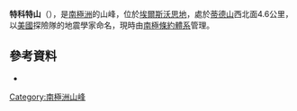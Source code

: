 {{coord|81|15|S|85|24|W|display=title}}

'''特科特山'''（{{lang-en|Mount Turcotte}}），是[[南極洲|南極洲]]的山峰，位於[[埃爾斯沃思地|埃爾斯沃思地]]，處於[[蒂德山|蒂德山]]西北面4.6公里，以[[美國|美國]]探險隊的地震學家命名，現時由[[南極條約體系|南極條約體系]]管理。

==參考資料==
*{{usgs-gazetteer}}

{{DEFAULTSORT:Mount Turcotte}}
[[Category:南極洲山峰|Category:南極洲山峰]]


{{EllsworthLand-geo-stub}}